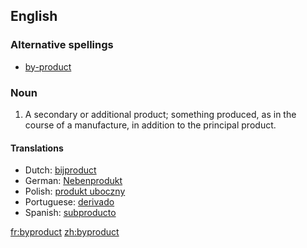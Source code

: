 ==English==
{{wikipedia|by-product}}
===Alternative spellings===
*[[by-product]]

===Noun===
{{en-noun}}

# A secondary or additional product; something produced, as in the course of a manufacture, in addition to the principal product.

====Translations====
*Dutch: [[bijproduct]]
*German: [[Nebenprodukt]]
*Polish: [[produkt uboczny]]
*Portuguese: [[derivado]]
*Spanish: [[subproducto]] {{m}}

[[fr:byproduct]]
[[zh:byproduct]]